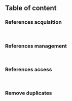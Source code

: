 ## Table of content


### References acquisition

<br>

### References management

<br>

### References access

<br>

### Remove duplicates
